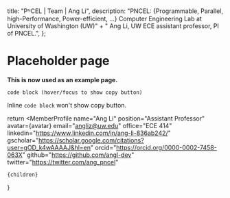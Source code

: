 
  title: "PᴺCEL | Team | Ang Li",
  description:
    "PNCEL: {Programmable, Parallel, high-Performance, Power-efficient, ...} Computer Engineering Lab at University of Washington (UW)" +
    " Ang Li, UW ECE assistant professor, PI of PNCEL.",
};

# Placeholder page

**This is now used as an example page.**

```
code block (hover/focus to show copy button)
```

Inline `code block` won't show copy button.

  return <MemberProfile
    name="Ang Li"
    position="Assistant Professor"
    avatar={avatar}
    email="angliz@uw.edu"
    office="ECE 414"
    linkedin="https://www.linkedin.com/in/ang-li-836ab242/"
    gscholar="https://scholar.google.com/citations?user=gOD_k4wAAAAJ&hl=en"
    orcid="https://orcid.org/0000-0002-7458-063X"
    github="https://github.com/angl-dev"
    twitter="https://twitter.com/ang_pncel"
  >
    {children}
  </MemberProfile>
}